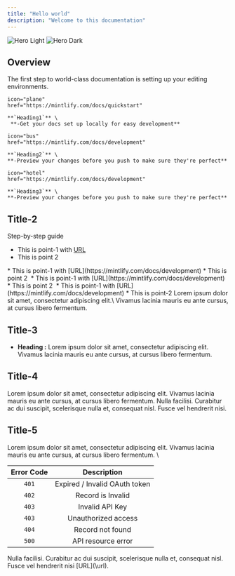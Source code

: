 ```yaml
---
title: "Hello world"  
description: "Welcome to this documentation"
---
```


<img
  className="block dark:hidden"
  src="/images/hero-light.png"
  alt="Hero Light"
/>
<img
  className="hidden dark:block"
  src="/images/hero-dark.png"
  alt="Hero Dark"
/>

## Overview

The first step to world-class documentation is setting up your editing environments.

<CardGroup cols={1}>
  <Card
    
    icon="plane"
    href="https://mintlify.com/docs/quickstart"
  >
    **`Heading1`** \
     **-Get your docs set up locally for easy development**
  </Card>
  <Card
    
    icon="bus"
    href="https://mintlify.com/docs/development"
  >
    **`Heading2`** \
    **-Preview your changes before you push to make sure they're perfect**
  </Card>
  <Card
    
    icon="hotel"
    href="https://mintlify.com/docs/development"
  >
    **`Heading3`** \
    **-Preview your changes before you push to make sure they're perfect**
  </Card>
</CardGroup>

## Title-2
Step-by-step guide
<Steps>
  <Step title="This is the First step">
   * This is point-1 with [URL](https://mintlify.com/docs/development)
   * This is point 2
    <CardGroup cols={1}>
      <Card>
         <img  src="/images/hero-light.png" alt=""/>
      </Card>
    </CardGroup>
  </Step>
  <Step title="This is the Second step">
   * This is point-1 with [URL](https://mintlify.com/docs/development)
   * This is point 2
    <CardGroup cols={1}>
      <Card>
         <img  src="/images/hero-light.png" alt=""/>
      </Card>
    </CardGroup>
  </Step>
  <Step title="This is the Third step">
   * This is point-1 with [URL](https://mintlify.com/docs/development)
   * This is point 2
    <CardGroup cols={1}>
      <Card>
         <img  src="/images/hero-light.png" alt=""/>
      </Card>
    </CardGroup>
  </Step>
  <Step title="This is Fourth step">
   * This is point-1 with [URL](https://mintlify.com/docs/development)
   * This is point-2
  </Step>
</Steps>
<Note> Lorem ipsum dolor sit amet, consectetur adipiscing elit.\
 Vivamus lacinia mauris eu ante cursus, at cursus libero fermentum.</Note>

## Title-3
* **Heading :** Lorem ipsum dolor sit amet, consectetur adipiscing elit. Vivamus lacinia mauris eu ante cursus, at cursus libero fermentum.

## Title-4
Lorem ipsum dolor sit amet, consectetur adipiscing elit. Vivamus lacinia mauris eu ante cursus, at cursus libero fermentum. Nulla facilisi. Curabitur ac dui suscipit, scelerisque nulla et, consequat nisl. Fusce vel hendrerit nisi.

## Title-5
Lorem ipsum dolor sit amet, consectetur adipiscing elit. Vivamus lacinia mauris eu ante cursus, at cursus libero fermentum. \

| Error Code | Description                   |
| :--------: | :---------:                   |
| `401`      | Expired / Invalid OAuth token |
| `402`      | Record is Invalid             |
| `403`      | Invalid API Key               |
| `403`      | Unauthorized access           |
| `404`      | Record not found              |
| `500`      | API resource error            |

<Tip>
  Nulla facilisi. Curabitur ac dui suscipit, scelerisque nulla et, consequat nisl. Fusce vel hendrerit nisi [URL](\url).
</Tip>
